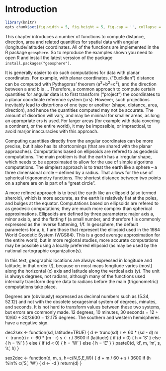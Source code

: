 # Introduction


```r
library(knitr)
opts_chunk$set(fig.width = 5, fig.height = 5, fig.cap = '', collapse = TRUE)
```


This chapter introduces a number of functions to compute distance, direction, area and related quantities for spatial data with angular (longitude/latitude) coordinates. All of the functions are implemented in the R package `geosphere`. So to reproduce the examples shown you need to open R and install the latest verssion of the package `install.packages("geosphere")`.

It is generally easier to do such computations for data with planar coordinates. For example, with planar coordinates, ("Euclidian") distance can be computed with Pythagoras' theorem (a^2^+b^2^=c^2^), and the direction between a and b is ... Therefore, a common approach to compute certain quantities for angular data is to first transform ("project") the coordinates to a planar coordinate reference system (crs). However, such projections inevitably lead to  distortions of one type or another (shape, distance, area, direction), and hence the quantities computed may not be accurate. The amount of disortion will vary, and may be minimal for smaller areas, as long an appropriate crs is used. For larger areas (for example with data covering a continent, or the entire world), it may be impossible, or impractical, to avoid marjor inaccuracies with this approach.

Computing quantities directly from the angular coordinates can be more precise, but it also has its shortcomings (that are shared with the planar approaches). Computations based on ellipsoids are refered to as geodesic computations. The main problem is that the earth has a  irregular shape, which needs to be approximated to allow for the use of simple algoritms computations. The simplest approach is to treat the earth like a sphere -- a three dimensional circle -- defined by a radius. That allows for the use of spherical trigonometry functions. The shortest distance between two points on a sphere are on is part of a "great circle". 

A more refined approach is to treat the earth like an ellipsoid (also termed sheroid), which is more accurate, as the earth is relatively flat at the poles, and bulges at the equator. Computations based on ellipsoids are refered to as geodesic computations; they are much more complex than spherical approximations. Ellipsoids are defined by three parameters: major axis a, minor axis b, and the flatting f (a small number, and therefore f is commonly expressed as the inverse flattening, 1/f. In geosphere, the default parameters for a, b, f are those that represent the ellipsoid used in the 1984 World Geodetic System (WGS84). This is a good average approximation for the entire world, but in more regional studies, more accurate computations may be possible using a locally preferred ellipsoid (as may be used by the national cartographic organization(s). 

In this text, geographic locations are always expressed in longitude and latitude, in that order (!), because on most maps longitude varies (most) along the horizontal (x) axis and latitude along the vertical axis (y). The unit is always degrees, not radians, although many of the functions used internally transform degree data to radians before the main (trigonometric) computations take place. 
 
Degrees are (obviously) expressed as decimal numbers such as (5.34, 52.12) and not with the obsolete sexagesimal system of degrees, minutes, and seconds. It is not hard to transform values between these two systems, but errors are commonly made. 12 degrees, 10 minutes, 30 seconds = 12 + 10/60 + 30/3600 =  12.175 degrees. The southern and western hemispheres have a negative sign.


dec2sex <- function(sd, latitude=TRUE) {
	d <- trunc(sd)
	r <- 60 * (sd - d)
	m <- trunc(r)
	r <- 60 * (m - r)
	s <- r / 3600
	if (latitude) {
		if (d < 0) {
			h = 'S'
		} else {
			h = 'N'
		}
	} else {
		if (d < 0) {
			h = 'W'
		} else {
			h = 'E'
		}
	}
	paste0(d, 'd ', m, 'm ', s, 's ', h)
}


sex2dec <- function(d, m, s, h=c(N,S,E,W)) {
	d  + m / 60 + s / 3600
	if (h %in% c('S', 'W') {
		d <- -d
	}
	return(d)
}



